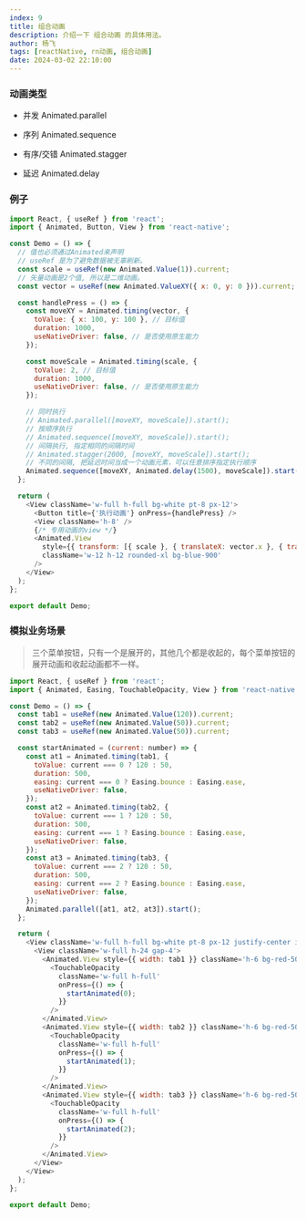 ```yaml
---
index: 9
title: 组合动画
description: 介绍一下 组合动画 的具体用法。
author: 杨飞
tags: [reactNative, rn动画, 组合动画]
date: 2024-03-02 22:10:00
---
```



### 动画类型

- 并发 Animated.parallel

- 序列 Animated.sequence

- 有序/交错 Animated.stagger

- 延迟 Animated.delay

### 例子

```javascript
import React, { useRef } from 'react';
import { Animated, Button, View } from 'react-native';

const Demo = () => {
  // 值也必须通过Animated来声明
  // useRef 是为了避免数据被无辜刷新。
  const scale = useRef(new Animated.Value(1)).current;
  // 矢量动画是2个值, 所以是二维动画。
  const vector = useRef(new Animated.ValueXY({ x: 0, y: 0 })).current;

  const handlePress = () => {
    const moveXY = Animated.timing(vector, {
      toValue: { x: 100, y: 100 }, // 目标值
      duration: 1000,
      useNativeDriver: false, // 是否使用原生能力
    });

    const moveScale = Animated.timing(scale, {
      toValue: 2, // 目标值
      duration: 1000,
      useNativeDriver: false, // 是否使用原生能力
    });

    // 同时执行
    // Animated.parallel([moveXY, moveScale]).start();
    // 按顺序执行
    // Animated.sequence([moveXY, moveScale]).start();
    // 间隔执行, 指定相同的间隔时间
    // Animated.stagger(2000, [moveXY, moveScale]).start();
    // 不同的间隔, 把延迟时间当成一个动画元素，可以任意排序指定执行顺序
    Animated.sequence([moveXY, Animated.delay(1500), moveScale]).start();
  };

  return (
    <View className='w-full h-full bg-white pt-8 px-12'>
      <Button title={'执行动画'} onPress={handlePress} />
      <View className='h-8' />
      {/* 专用动画的view */}
      <Animated.View
        style={{ transform: [{ scale }, { translateX: vector.x }, { translateY: vector.y }] }}
        className='w-12 h-12 rounded-xl bg-blue-900'
      />
    </View>
  );
};

export default Demo;
```

### 模拟业务场景
> 三个菜单按钮，只有一个是展开的，其他几个都是收起的，每个菜单按钮的展开动画和收起动画都不一样。

```javascript
import React, { useRef } from 'react';
import { Animated, Easing, TouchableOpacity, View } from 'react-native';

const Demo = () => {
  const tab1 = useRef(new Animated.Value(120)).current;
  const tab2 = useRef(new Animated.Value(50)).current;
  const tab3 = useRef(new Animated.Value(50)).current;

  const startAnimated = (current: number) => {
    const at1 = Animated.timing(tab1, {
      toValue: current === 0 ? 120 : 50,
      duration: 500,
      easing: current === 0 ? Easing.bounce : Easing.ease,
      useNativeDriver: false,
    });
    const at2 = Animated.timing(tab2, {
      toValue: current === 1 ? 120 : 50,
      duration: 500,
      easing: current === 1 ? Easing.bounce : Easing.ease,
      useNativeDriver: false,
    });
    const at3 = Animated.timing(tab3, {
      toValue: current === 2 ? 120 : 50,
      duration: 500,
      easing: current === 2 ? Easing.bounce : Easing.ease,
      useNativeDriver: false,
    });
    Animated.parallel([at1, at2, at3]).start();
  };

  return (
    <View className='w-full h-full bg-white pt-8 px-12 justify-center items-center'>
      <View className='w-full h-24 gap-4'>
        <Animated.View style={{ width: tab1 }} className='h-6 bg-red-500 rounded-r'>
          <TouchableOpacity
            className='w-full h-full'
            onPress={() => {
              startAnimated(0);
            }}
          />
        </Animated.View>
        <Animated.View style={{ width: tab2 }} className='h-6 bg-red-500 rounded-r'>
          <TouchableOpacity
            className='w-full h-full'
            onPress={() => {
              startAnimated(1);
            }}
          />
        </Animated.View>
        <Animated.View style={{ width: tab3 }} className='h-6 bg-red-500 rounded-r'>
          <TouchableOpacity
            className='w-full h-full'
            onPress={() => {
              startAnimated(2);
            }}
          />
        </Animated.View>
      </View>
    </View>
  );
};

export default Demo;
```
